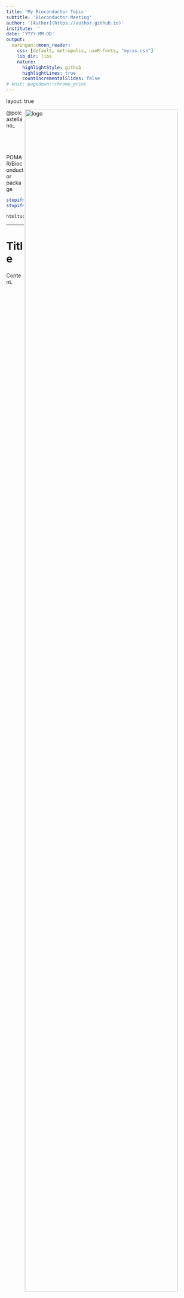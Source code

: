 ```yaml
---
title: 'My Bioconductor Topic'
subtitle: 'Bioconductor Meeting'
author: '[Author](https://author.github.io)'
institute: ''
date: 'YYYY-MM-DD'
output:
  xaringan::moon_reader:
    css: [default, metropolis, useR-fonts, "mycss.css"]
    lib_dir: libs
    nature:
      highlightStyle: github
      highlightLines: true
      countIncrementalSlides: false
# knit: pagedown::chrome_print
---
```


layout: true

<div class="my-header"><img src="img/logo.png" alt="logo" align="right" height="90%"></div>

<div class="my-footer"><span>
@polcastellano_
&emsp;&emsp;&emsp;&emsp;&emsp;&emsp;&emsp;&emsp;&emsp;&emsp;&emsp;<!--&emsp;&emsp;&emsp;&emsp;&emsp;-->
POMA R/Bioconductor package
</span></div>

```r
stopifnot(require(htmltools))
stopifnot(require(knitr))
```

```r
htmltools::tagList(rmarkdown::html_dependency_font_awesome())
```

---

# Title

Content.

